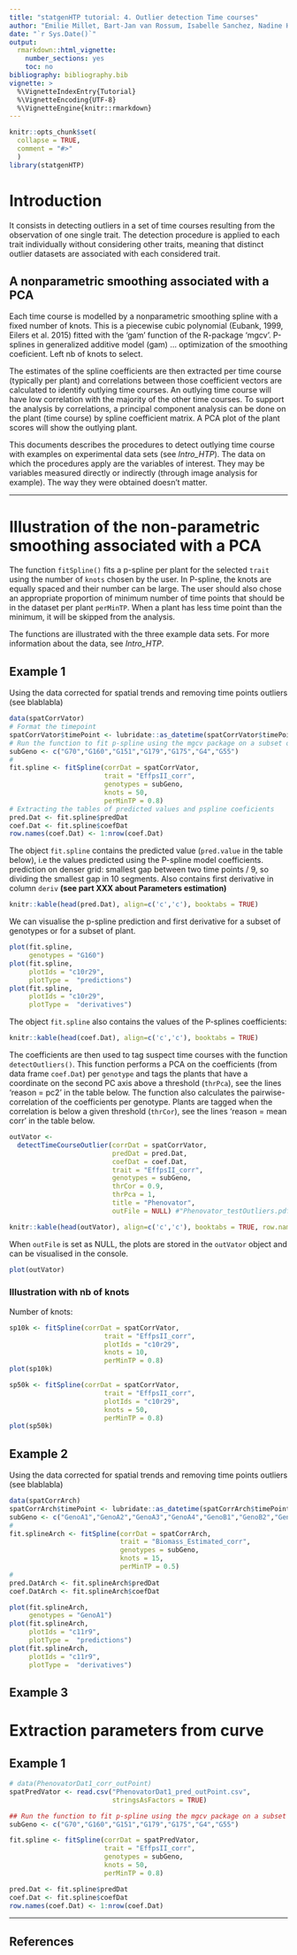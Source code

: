 ```yaml
---
title: "statgenHTP tutorial: 4. Outlier detection Time courses"
author: "Emilie Millet, Bart-Jan van Rossum, Isabelle Sanchez, Nadine Hilgert"
date: "`r Sys.Date()`"
output:
  rmarkdown::html_vignette:
    number_sections: yes
    toc: no
bibliography: bibliography.bib
vignette: >
  %\VignetteIndexEntry{Tutorial} 
  %\VignetteEncoding{UTF-8} 
  %\VignetteEngine{knitr::rmarkdown}
---
```


```r
knitr::opts_chunk$set(
  collapse = TRUE,
  comment = "#>"
  )
library(statgenHTP)
```

# Introduction 

It consists in detecting outliers in a set of time courses resulting from the observation of one single trait. 
The detection procedure is applied to each trait individually without considering other traits, meaning that distinct outlier datasets are associated with each considered trait. 

## A nonparametric smoothing associated with a PCA

Each time course is modelled by a nonparametric smoothing spline with a fixed number of 
knots. This is a piecewise cubic polynomial (Eubank, 1999, Eilers et al. 2015) fitted with
the ‘gam’ function of the R-package ‘mgcv’. P-splines in generalized additive model (gam) 
... optimization of the smoothing coeficient. Left nb of knots to select.

The estimates of the spline coefficients are 
then extracted per time course (typically per plant) and correlations between those 
coefficient vectors are calculated to identify outlying time courses. 
An outlying time course will have low correlation with the majority of the other time courses. 
To support the analysis by correlations, a principal component analysis can be done on 
the plant (time course) by spline coefficient matrix. A PCA plot of the plant scores will 
show the outlying plant. 


This documents describes the procedures to detect outlying time course with examples on experimental data sets (see *Intro_HTP*). The data on which the procedures apply are the variables of interest. They may be variables measured directly or indirectly (through image analysis for example). The way they were obtained doesn't matter. 


----

# Illustration of the non-parametric smoothing associated with a PCA

The function `fitSpline()` fits a p-spline per plant for the selected `trait` using the number of `knots`
chosen by the user. In P-spline, the knots are equally spaced and their number can be large. The user should also chose an appropriate proportion of minimum number of time points that should be in the 
dataset per plant `perMinTP`. When a plant has less time point than the minimum, it will be skipped from the analysis.

The functions are illustrated with the three example data sets. For more information about the data, see *Intro_HTP*.

## Example 1

Using the data corrected for spatial trends and removing time points outliers (see blablabla)

```r
data(spatCorrVator)  
# Format the timepoint
spatCorrVator$timePoint <- lubridate::as_datetime(spatCorrVator$timePoint)
# Run the function to fit p-spline using the mgcv package on a subset of genotypes
subGeno <- c("G70","G160","G151","G179","G175","G4","G55")
#
fit.spline <- fitSpline(corrDat = spatCorrVator,
                        trait = "EffpsII_corr",
                        genotypes = subGeno,
                        knots = 50,
                        perMinTP = 0.8)
# Extracting the tables of predicted values and pspline coeficients
pred.Dat <- fit.spline$predDat
coef.Dat <- fit.spline$coefDat
row.names(coef.Dat) <- 1:nrow(coef.Dat)
```

The object `fit.spline` contains the predicted value (`pred.value` in the table below), i.e the values predicted using the P-spline model coefficients. 
prediction on denser grid: smallest gap between two time points / 9, so dividing the smallest gap in 10 segments.
Also contains first derivative in column `deriv` **(see part XXX about Parameters estimation)**

```r
knitr::kable(head(pred.Dat), align=c('c','c'), booktabs = TRUE)
```

We can visualise the p-spline prediction and first derivative for a subset of genotypes or for a subset of plant.

```r
plot(fit.spline,
     genotypes = "G160")
plot(fit.spline,
     plotIds = "c10r29",
     plotType =  "predictions")
plot(fit.spline,
     plotIds = "c10r29",
     plotType =  "derivatives")
```


The object `fit.spline` also contains the values of the P-splines coefficients:

```r
knitr::kable(head(coef.Dat), align=c('c','c'), booktabs = TRUE)
```

The coefficients are then used to tag suspect time courses with the function `detectOutliers()`. This function performs a PCA on the coefficients (from data frame `coef.Dat`) per `genotype` and tags the plants that have a coordinate on the second PC axis above a threshold (`thrPca`), see the lines 'reason = pc2' in the table below. The function also calculates the pairwise-correlation of the coefficients per genotype. Plants are tagged when the correlation is below a given threshold (`thrCor`), see the lines 'reason = mean corr' in the table below. 

```r
outVator <-
  detectTimeCourseOutlier(corrDat = spatCorrVator,
                          predDat = pred.Dat,
                          coefDat = coef.Dat,
                          trait = "EffpsII_corr",
                          genotypes = subGeno,
                          thrCor = 0.9,
                          thrPca = 1,
                          title = "Phenovator",
                          outFile = NULL) #"Phenovator_testOutliers.pdf"
```

```r
knitr::kable(head(outVator), align=c('c','c'), booktabs = TRUE, row.names=F)
```
 
When `outFile` is set as NULL, the plots are stored in the `outVator` object and can be visualised in the console.

```r
plot(outVator)
```


### Illustration with nb of knots

Number of knots:
```r
sp10k <- fitSpline(corrDat = spatCorrVator,
                        trait = "EffpsII_corr",
                        plotIds = "c10r29",
                        knots = 10,
                        perMinTP = 0.8)
plot(sp10k)
```


```r
sp50k <- fitSpline(corrDat = spatCorrVator,
                        trait = "EffpsII_corr",
                        plotIds = "c10r29",
                        knots = 50,
                        perMinTP = 0.8)
plot(sp50k)
```

## Example 2

Using the data corrected for spatial trends and removing time points outliers (see blablabla)

```r
data(spatCorrArch)  
spatCorrArch$timePoint <- lubridate::as_datetime(spatCorrArch$timePoint)
subGeno <- c("GenoA1","GenoA2","GenoA3","GenoA4","GenoB1","GenoB2","GenoB3")
#
fit.splineArch <- fitSpline(corrDat = spatCorrArch, 
                            trait = "Biomass_Estimated_corr",
                            genotypes = subGeno,
                            knots = 15,
                            perMinTP = 0.5)
#
pred.DatArch <- fit.splineArch$predDat
coef.DatArch <- fit.splineArch$coefDat
```

```r
plot(fit.splineArch,
     genotypes = "GenoA1")
plot(fit.splineArch,
     plotIds = "c11r9",
     plotType =  "predictions")
plot(fit.splineArch,
     plotIds = "c11r9",
     plotType =  "derivatives")
```




## Example 3


# Extraction parameters from curve


## Example 1

```r
# data(PhenovatorDat1_corr_outPoint)  
spatPredVator <- read.csv("PhenovatorDat1_pred_outPoint.csv",
                          stringsAsFactors = TRUE)

## Run the function to fit p-spline using the mgcv package on a subset of genotypes
subGeno <- c("G70","G160","G151","G179","G175","G4","G55")

fit.spline <- fitSpline(corrDat = spatPredVator,
                        trait = "EffpsII_corr",
                        genotypes = subGeno,
                        knots = 50,
                        perMinTP = 0.8)

pred.Dat <- fit.spline$predDat
coef.Dat <- fit.spline$coefDat
row.names(coef.Dat) <- 1:nrow(coef.Dat)
```

----

## References

